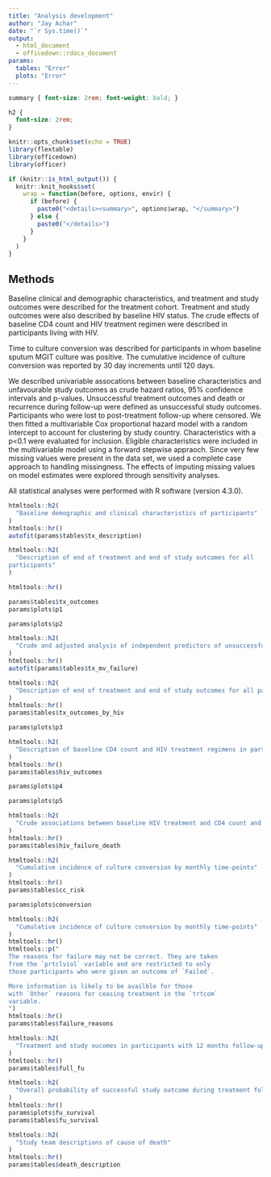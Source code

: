 ```yaml
---
title: "Analysis development"
author: "Jay Achar"
date: "`r Sys.time()`"
output: 
  - html_document
  - officedown::rdocx_document
params:
  tables: "Error" 
  plots: "Error" 
--- 
```


```css

summary { font-size: 2rem; font-weight: bold; }

h2 {
  font-size: 2rem;
}
```

```r
knitr::opts_chunk$set(echo = TRUE)
library(flextable)
library(officedown)
library(officer)

if (knitr::is_html_output()) {
  knitr::knit_hooks$set(
    wrap = function(before, options, envir) {
      if (before) {
        paste0("<details><summary>", options$wrap, "</summary>")
      } else {
        paste0("</details>")
      }
    }
  )
}
```
## Methods

Baseline clinical and demographic characteristics, and treatment and study
outcomes were described for the treatment cohort. Treatment and study outcomes
were also described by baseline HIV status. The crude effects of baseline CD4
count and HIV treatment regimen were described in participants living with HIV.

Time to culture conversion was described for participants in whom baseline
sputum MGIT culture was positive. The cumulative incidence of culture conversion
was reported by 30 day increments until 120 days.

We described univariable assocations between baseline characteristics and
unfavourable study outcomes as crude hazard ratios, 95% confidence intervals and
p-values. Unsuccessful treatment outcomes and death or recurrence during
follow-up were defined as unsuccessful study outcomes. Participants who were
lost to post-treatment follow-up where censored. We then fitted a multivariable
Cox proportional hazard model with a random intercept to account for clustering
by study country. Characteristics with a p<0.1 were evaluated for inclusion.
Eligible characteristics were included in the multivariable model using a
forward stepwise appraoch. Since very few missing values were present in the 
data set, we used a complete case approach to handling missingness. The effects 
of imputing missing values on model estimates were explored through sensitivity 
analyses.

All statistical analyses were performed with R software (version 4.3.0).

\newpage

```r
htmltools::h2(
  "Baseline demographic and clinical characteristics of participants"
)
htmltools::hr()
autofit(params$tables$tx_description)
```
\newpage

```r
htmltools::h2(
  "Description of end of treatment and end of study outcomes for all
participants"
)

htmltools::hr()

params$tables$tx_outcomes
params$plots$p1

params$plots$p2
```

<!---BLOCK_LANDSCAPE_START--->

```r
htmltools::h2(
  "Crude and adjusted analysis of independent predictors of unsuccessful study outcome"
)
htmltools::hr()
autofit(params$tables$tx_mv_failure)
```
<!---BLOCK_LANDSCAPE_STOP--->

```r
htmltools::h2(
  "Description of end of treatment and end of study outcomes for all participants by baseline HIV status"
)
htmltools::hr()
params$tables$tx_outcomes_by_hiv

params$plots$p3
```

\newpage

```r
htmltools::h2(
  "Description of baseline CD4 count and HIV treatment regimens in participants living with HIV"
)
htmltools::hr()
params$tables$hiv_outcomes

params$plots$p4

params$plots$p5
```
<!---BLOCK_LANDSCAPE_START--->

```r
htmltools::h2(
  "Crude associations between baseline HIV treatment and CD4 count and time to unsuccessful outcome and time to death"
)
htmltools::hr()
params$tables$hiv_failure_death
```

<!---BLOCK_LANDSCAPE_STOP--->

```r
htmltools::h2(
  "Cumulative incidence of culture conversion by monthly time-points"
)
htmltools::hr()
params$tables$cc_risk

params$plots$conversion
```

\newpage

```r
htmltools::h2(
  "Cumulative incidence of culture conversion by monthly time-points"
)
htmltools::hr()
htmltools::p("
The reasons for failure may not be correct. They are taken
from the `prtclviol` variable and are restricted to only
those participants who were given an outcome of `Failed`.

More information is likely to be availble for those
with `Other` reasons for ceasing treatment in the `trtcom`
variable.
")
htmltools::hr()
params$tables$failure_reasons
```
\newpage

```r
htmltools::h2(
  "Treatment and study oucomes in participants with 12 months follow-up"
)
htmltools::hr()
params$tables$full_fu
```
\newpage

```r
htmltools::h2(
  "Overall probability of successful study outcome during treatment follow-up"
)
htmltools::hr()
params$plots$fu_survival
params$tables$fu_survival
```
\newpage

```r
htmltools::h2(
  "Study team descriptions of cause of death"
)
htmltools::hr()
params$tables$death_description
```

